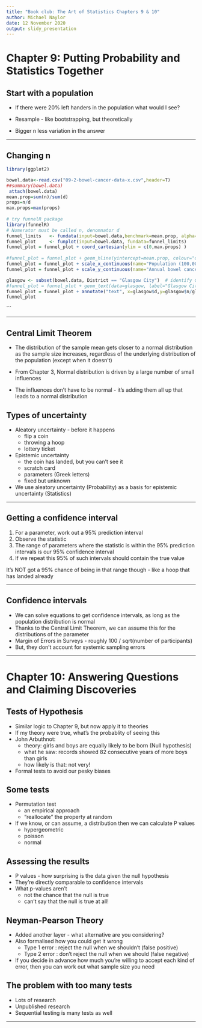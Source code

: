 ---
title: "Book club: The Art of Statistics Chapters 9 & 10"
author: Michael Naylor
date: 12 November 2020
output: slidy_presentation
---

# Chapter 9: Putting Probability and Statistics Together

## Start with a population

- If there were 20% left handers in the population what would I see?

- Resample - like bootstrapping, but theoretically

- Bigger n less variation in the answer

---

## Changing n

```{r, echo = FALSE, message = FALSE, warning = FALSE}
library(ggplot2)

bowel.data<-read.csv("09-2-bowel-cancer-data-x.csv",header=T)
##summary(bowel.data)
 attach(bowel.data)
mean.prop=sum(n)/sum(d)
props=n/d
max.props=max(props)
  
# try funnelR package
library(funnelR)
# Numerator must be called n, denomnator d
funnel_limits   <- fundata(input=bowel.data,benchmark=mean.prop, alpha=0.95, alpha2=0.998, method='approximate', step=100)
funnel_plot     <- funplot(input=bowel.data, fundata=funnel_limits)
funnel_plot = funnel_plot + coord_cartesian(ylim = c(0,max.props) )
  
#funnel_plot = funnel_plot + geom_hline(yintercept=mean.prop, colour="darkred", linetype=6, size=1)
funnel_plot = funnel_plot + scale_x_continuous(name="Population (100,000's)", breaks=100000*(0:14), labels=0:14, limits=c(0,max(d)))
funnel_plot = funnel_plot + scale_y_continuous(name="Annual bowel cancer mortality rate per 100,000", breaks=5*(0:8)/100000, labels=5*(0:8), limits=c(0,max.props))

glasgow <- subset(bowel.data, District == "Glasgow City")  # identify Glasgow City in data frame
#funnel_plot = funnel_plot + geom_text(data=glasgow, label="Glasgow City", vjust=1)
funnel_plot = funnel_plot + annotate("text", x=glasgow$d,y=glasgow$n/glasgow$d,label="Glasgow City",hjust=0, vjust=0.5)
funnel_plot 
```
```

---

## Central Limit Theorem

- The distribution of the sample mean gets closer to a normal distribution as the sample size increases, regardless of the underlying distribution of the population (except when it doesn't)

- From Chapter 3, Normal distribution is driven by a large number of small influences

- The influences don't have to be normal - it's adding them all up that leads to a normal distribution


## Types of uncertainty

- Aleatory uncertainty - before it happens
    - flip a coin
    - throwing a hoop    
    - lottery ticket

- Epistemic uncertainty
    - the coin has landed, but you can't see it
    - scratch card
    - parameters (Greek letters)
    - fixed but unknown
  
- We use aleatory uncertainty (Probability) as a basis for epistemic uncertainty (Statistics)

---

## Getting a confidence interval

1. For a parameter, work out a 95% prediction interval
2. Observe the statistic
3. The range of parameters where the statistic is within the 95% prediction intervals is our 95% confidence interval
4. If we repeat this 95% of such intervals should contain the true value

It's NOT got a 95% chance of being in that range though - like a hoop that has landed already

---

## Confidence intervals

- We can solve equations to get confidence intervals, as long as the population distribution is normal
- Thanks to the Central Limit Theorem, we can assume this for the distributions of the parameter
- Margin of Errors in Surveys - roughly 100 / sqrt(number of participants)
- But, they don't account for systemic sampling errors

---

# Chapter 10: Answering Questions and Claiming Discoveries

## Tests of Hypothesis

- Similar logic to Chapter 9, but now apply it to theories
- If my theory were true, what's the probablity of seeing this
- John Arbuthnot:
    - theory: girls and boys are equally likely to be born (Null hypothesis)
    - what he saw: records showed 82 consecutive years of more boys than girls
    - how likely is that: not very!
- Formal tests to avoid our pesky biases

## Some tests

- Permutation test 
    - an empirical approach
    - "reallocate" the property at random
- If we know, or can assume, a distribution then we can calculate P values
    - hypergeometric
    - poisson
    - normal

## Assessing the results

- P values - how surprising is the data given the null hypothesis
- They're directly comparable to confidence intervals
- What p-values aren't
    - not the chance that the null is true
    - can't say that the null is true at all!



## Neyman-Pearson Theory

- Added another layer - what alternative are you considering?
- Also formalised how you could get it wrong
    - Type 1 error : reject the null when we shouldn't (false positive)
    - Type 2 error : don't reject the null when we should (false negative)
- If you decide in advance how much you're willing to accept each kind of error, then you can work out what sample size you need


## The problem with too many tests

- Lots of research
- Unpublished research
- Sequential testing is many tests as well

---
